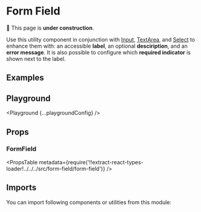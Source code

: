 



# Form Field

🚧 This page is **under construction**.

Use this utility component in conjunction
with [Input](/components/input), [TextArea](/components/text-area), and [Select](/components/select) to enhance them with: an accessible **label**, an optional **desciription**, and an **error message**. It is also possible to configure which **required indicator** is shown next to the label.

## Examples

<Example title="Basic Usage" path="form-field/basic-usage">
  <BasicUsage />
</Example>

<Example title="States" path="form-field/states">
  <States />
</Example>

<Example title="Required" path="form-field/required">
  <Required />
</Example>

<Example title="Inverted" path="form-field/inverted" darkPreview>
  <Inverted />
</Example>

## Playground

<Playground {...playgroundConfig} />

## Props

### FormField

<PropsTable
  metadata={require('!!extract-react-types-loader!../../../src/form-field/form-field')}
/>

## Imports

You can import following components or utilities from this module:

<Imports module={FormFieldExports} path="@datacamp/waffles/form-field" />
